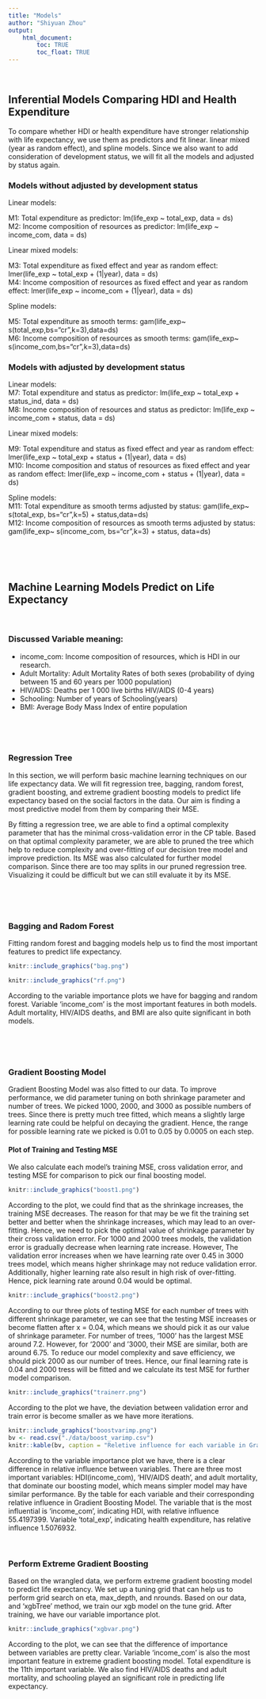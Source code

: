 ```yaml
---
title: "Models"
author: "Shiyuan Zhou"
output: 
    html_document:
        toc: TRUE
        toc_float: TRUE
---
```


<br>

## Inferential Models Comparing HDI and Health Expenditure

To compare whether HDI or health expenditure have stronger relationship with life expectancy, we use them as predictors and fit linear. linear mixed (year as random effect), and spline models. Since we also want to add consideration of development status, we will fit all the models and adjusted by status again.

### Models without adjusted by development status
   
   Linear models:  
   
   M1: Total expenditure as predictor: lm(life_exp ~ total_exp, data = ds)  
   M2: Income composition of resources as predictor: lm(life_exp ~ income_com, data = ds)  

   Linear mixed models:  

   M3: Total expenditure as fixed effect and year as random effect: lmer(life_exp ~ total_exp + (1|year), data = ds)  
   M4: Income composition of resources as fixed effect and year as random effect: lmer(life_exp ~ income_com + (1|year), data = ds)  

   Spline models:  
   
   M5: Total expenditure as smooth terms: gam(life_exp~ s(total_exp,bs="cr",k=3),data=ds)  
   M6: Income composition of resources as smooth terms: gam(life_exp~ s(income_com,bs="cr",k=3),data=ds)  

### Models with adjusted by development status

   Linear models:  
   M7: Total expenditure and status as predictor: lm(life_exp ~ total_exp + status_ind, data = ds)  
   M8: Income composition of resources and status as predictor: lm(life_exp ~ income_com + status, data = ds)  

   Linear mixed models:  

   M9: Total expenditure and status as fixed effect and year as random effect: lmer(life_exp ~ total_exp + status + (1|year), data = ds)   
   M10: Income composition and status of resources as fixed effect and year as random effect: lmer(life_exp ~ income_com + status + (1|year), data = ds)  

   Spline models:  
   M11: Total expenditure as smooth terms adjusted by status: gam(life_exp~ s(total_exp, bs="cr",k=5) + status,data=ds)  
   M12: Income composition of resources as smooth terms adjusted by status: gam(life_exp~ s(income_com, bs="cr",k=3) + status, data=ds)  

<br>

<br>

## Machine Learning Models Predict on Life Expectancy

<br>

### Discussed Variable meaning:

- income_com: Income composition of resources, which is HDI in our research.
- Adult Mortality: Adult Mortality Rates of both sexes (probability of dying between 15 and 60 years per 1000 population)
- HIV/AIDS: Deaths per 1 000 live births HIV/AIDS (0-4 years)
- Schooling: Number of years of Schooling(years)
- BMI: Average Body Mass Index of entire population

<br>

<br>

### Regression Tree  
In this section, we will perform basic machine learning techniques on our life expectancy data. We will fit regression tree, bagging, random forest, gradient boosting, and extreme gradient boosting models to predict life expectancy based on the social factors in the data. Our aim is finding a most predictive model from them by comparing their MSE.


By fitting a regression tree, we are able to find a optimal complexity parameter that has the minimal cross-validation error in the CP table. Based on that optimal complexity parameter, we are able to pruned the tree which help to reduce complexity and over-fitting of our decision tree model and improve prediction. Its MSE was also calculated for further model comparison. Since there are too may splits in our pruned regression tree. Visualizing it could be difficult but we can still evaluate it by its MSE.

<br>

<br>

### Bagging and Radom Forest

Fitting random forest and bagging models help us to find the most important features to predict life expectancy. 

```r
knitr::include_graphics("bag.png")
```

```r
knitr::include_graphics("rf.png")
```

According to the variable importance plots we have for bagging and random forest. Variable 'income_com' is the most important features in both models. Adult mortality, HIV/AIDS deaths, and BMI are also quite significant in both models.

<br>

<br>

### Gradient Boosting Model

Gradient Boosting Model was also fitted to our data. To improve performance, we did parameter tuning on both shrinkage parameter and number of trees. We picked 1000, 2000, and 3000 as possible numbers of trees. Since there is pretty much tree fitted, which means a slightly large learning rate could be helpful on decaying the gradient. Hence, the range for possible learning rate we picked is 0.01 to 0.05 by 0.0005 on each step.

#### Plot of Training and Testing MSE

We also calculate each model's training MSE, cross validation error, and testing MSE for comparison to pick our final boosting model.

```r
knitr::include_graphics("boost1.png")
```

According to the plot, we could find that as the shrinkage increases, the training MSE decreases. The reason for that may be we fit the training set better and better when the shrinkage increases, which may lead to an over-fitting. Hence, we need to pick the optimal value of shrinkage parameter by their cross validation error. For 1000 and 2000 trees models, the validation error is gradually decrease when learning rate increase. However, The validation error increases when we have learning rate over 0.45 in 3000 trees model, which means higher shrinkage may not reduce validation error. Additionally, higher learning rate also result in high risk of over-fitting. Hence, pick learning rate around 0.04 would be optimal. 

```r
knitr::include_graphics("boost2.png")
```

According to our three plots of testing MSE for each number of trees with different shrinkage parameter, we can see that the testing MSE increases or become flatten after x = 0.04, which means we should pick it as our value of shrinkage parameter. For number of trees, '1000' has the largest MSE around 7.2. However, for '2000' and '3000, their MSE are similar, both are around 6.75. To reduce our model complexity and save efficiency, we should pick 2000 as our number of trees. Hence, our final learning rate is 0.04 and 2000 tress will be fitted and we calculate its test MSE for further model comparison.


```r
knitr::include_graphics("trainerr.png")
```

According to the plot we have, the deviation between validation error and train error is become smaller as we have more iterations.

```r
knitr::include_graphics("boostvarimp.png")
bv <- read.csv("./data/boost_varimp.csv")
knitr::kable(bv, caption = "Reletive influence for each variable in Gradient Boosting Model")
```

According to the variable importance plot we have, there is a clear difference in relative influence between variables. There are three most important variables: HDI(income_com), 'HIV/AIDS death', and adult mortality, that dominate our boosting model, which means simpler model may have similar performance. By the table for each variable and their corresponding relative influence in Gradient Boosting Model. The variable that is the most influential is 'income_com', indicating HDI, with relative influence 55.4197399. Variable 'total_exp', indicating health expenditure, has relative influence 1.5076932.
<br>

<br>

### Perform Extreme Gradient Boosting

Based on the wrangled data, we perform extreme gradient boosting model to predict life expectancy. We set up a tuning grid that can help us to perform grid search on eta, max_depth, and nrounds. Based on our data, and 'xgbTree' method, we train our xgb model on the tune grid.
After training, we have our variable importance plot.

```r
knitr::include_graphics("xgbvar.png")
```

According to the plot, we can see that the difference of importance between variables are pretty clear. Variable 'income_com' is also the most important feature in extreme gradient boosting model. Total expenditure is the 11th important variable. We also find HIV/AIDS deaths and adult mortality, and schooling played an significant role in predicting life expectancy.

<br>

<br>


